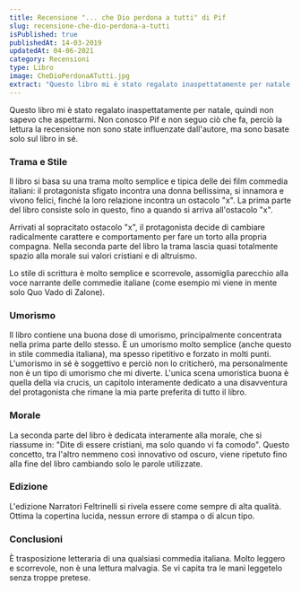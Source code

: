 ```yaml
---
title: Recensione "... che Dio perdona a tutti" di Pif
slug: recensione-che-dio-perdona-a-tutti
isPublished: true
publishedAt: 14-03-2019
updatedAt: 04-06-2021
category: Recensioni
type: Libro
image: CheDioPerdonaATutti.jpg
extract: "Questo libro mi è stato regalato inaspettatamente per natale, quindi non sapevo che aspettarmi. Non conosco Pif e non seguo ciò che fa, perciò la lettura la recensione non sono state influenzate dall’autore, ma sono basate solo sul libro in sé."
---
```


<Book slug="che-dio-perdona-a-tutti" />

Questo libro mi è stato regalato inaspettatamente per natale, quindi non sapevo che aspettarmi. Non conosco Pif e non seguo ciò che fa, perciò la lettura la recensione non sono state influenzate dall'autore, ma sono basate solo sul libro in sé.

### Trama e Stile

Il libro si basa su una trama molto semplice e tipica delle dei film commedia italiani: il protagonista sfigato incontra una donna bellissima, si innamora e vivono felici, finché la loro relazione incontra un ostacolo "x". La prima parte del libro consiste solo in questo, fino a quando si arriva all'ostacolo "x".

Arrivati al sopracitato ostacolo "x", il protagonista decide di cambiare radicalmente carattere e comportamento per fare un torto alla propria compagna. Nella seconda parte del libro la trama lascia quasi totalmente spazio alla morale sui valori cristiani e di altruismo.

Lo stile di scrittura è molto semplice e scorrevole, assomiglia parecchio alla voce narrante delle commedie italiane (come esempio mi viene in mente solo Quo Vado di Zalone).

### Umorismo

Il libro contiene una buona dose di umorismo, principalmente concentrata nella prima parte dello stesso. È un umorismo molto semplice (anche questo in stile commedia italiana), ma spesso ripetitivo e forzato in molti punti. L'umorismo in sé è soggettivo e perciò non lo criticherò, ma personalmente non è un tipo di umorismo che mi diverte. L'unica scena umoristica buona è quella della via crucis, un capitolo interamente dedicato a una disavventura del protagonista che rimane la mia parte preferita di tutto il libro.

### Morale

La seconda parte del libro è dedicata interamente alla morale, che si riassume in: "Dite di essere cristiani, ma solo quando vi fa comodo". Questo concetto, tra l'altro nemmeno così innovativo od oscuro, viene ripetuto fino alla fine del libro cambiando solo le parole utilizzate.

### Edizione

L'edizione Narratori Feltrinelli si rivela essere come sempre di alta qualità. Ottima la copertina lucida, nessun errore di stampa o di alcun tipo.

### Conclusioni

È trasposizione letteraria di una qualsiasi commedia italiana. Molto leggero e scorrevole, non è una lettura malvagia. Se vi capita tra le mani leggetelo senza troppe pretese.